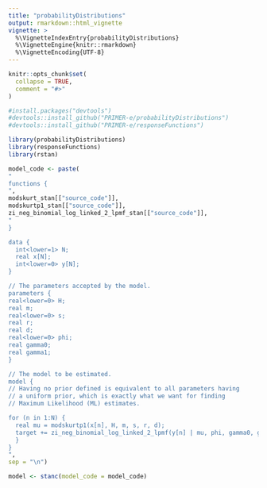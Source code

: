 ```yaml
---
title: "probabilityDistributions"
output: rmarkdown::html_vignette
vignette: >
  %\VignetteIndexEntry{probabilityDistributions}
  %\VignetteEngine{knitr::rmarkdown}
  %\VignetteEncoding{UTF-8}
---
```


```r
knitr::opts_chunk$set(
  collapse = TRUE,
  comment = "#>"
)
```

```r
#install.packages("devtools")
#devtools::install_github("PRIMER-e/probabilityDistributions")
#devtools::install_github("PRIMER-e/responseFunctions")

library(probabilityDistributions)
library(responseFunctions)
library(rstan)

model_code <- paste( 
"
functions {
",
modskurt_stan[["source_code"]],
modskurtp1_stan[["source_code"]],
zi_neg_binomial_log_linked_2_lpmf_stan[["source_code"]],
"
}

data {
  int<lower=1> N;
  real x[N];
  int<lower=0> y[N];
}

// The parameters accepted by the model.
parameters {
real<lower=0> H;
real m;
real<lower=0> s;
real r;
real d;
real<lower=0> phi;
real gamma0;
real gamma1;
}

// The model to be estimated.
model {
// Having no prior defined is equivalent to all parameters having
// a uniform prior, which is exactly what we want for finding
// Maximum Likelihood (ML) estimates.

for (n in 1:N) {
  real mu = modskurtp1(x[n], H, m, s, r, d);
  target += zi_neg_binomial_log_linked_2_lpmf(y[n] | mu, phi, gamma0, gamma1);
  }
}
",
sep = "\n")

model <- stanc(model_code = model_code)

```

